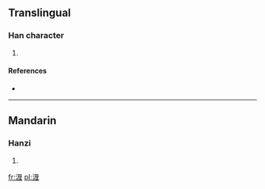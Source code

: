 ==Translingual==

===Han character===
{{Han char|rn=85|rad=水|as=09|sn=12|four=3111<sub>4</sub>|canj=水一田土 (EMWG), X水一田土 (XEMWG)}}

# {{defn|Han|sort=水09}}

====References====
* {{Han ref|kx=0639.111|dkj=17908|hdz=31672.010|uh=6E79|ud=28281|bh=DA52|bd=55890}}

----

==Mandarin==

===Hanzi===
{{cmn-hanzi|pin=[[chán]] ([[chan2]])|wg=ch'an<sup>2</sup>}}

# {{defn|lang=cmn|sort=水09}}

[[fr:湹]]
[[pl:湹]]